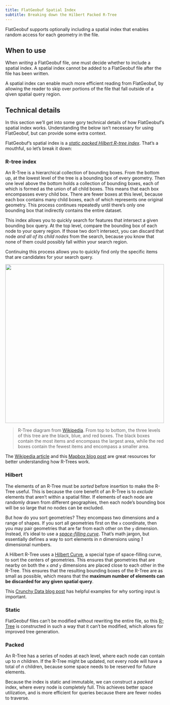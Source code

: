 ```yaml
---
title: FlatGeobuf Spatial Index
subtitle: Breaking down the Hilbert Packed R-Tree
---
```


FlatGeobuf supports optionally including a spatial index that enables random access for each geometry in the file.

## When to use

When _writing_ a FlatGeobuf file, one must decide whether to include a spatial index. A spatial index cannot be added to a FlatGeobuf file after the file has been written.

A spatial index can enable much more efficient reading from FlatGeobuf, by allowing the reader to skip over portions of the file that fall outside of a qiven spatial query region.

## Technical details

In this section we'll get into some gory technical details of how FlatGeobuf's spatial index works. Understanding the below isn't necessary for using FlatGeobuf, but can provide some extra context.

FlatGeobuf's spatial index is a [_static packed Hilbert R-tree index_](https://flatgeobuf.org/#specification). That's a mouthful, so let's break it down:

### R-tree index

An R-Tree is a hierarchical collection of bounding boxes. From the bottom up, at the lowest level of the tree is a bounding box of every geometry. Then one level above the bottom holds a collection of bounding boxes, each of which is formed as the union of all child boxes. This means that each box encompasses every child box. There are fewer boxes at this level, because each box contains many child boxes, each of which represents one original geometry. This process continues repeatedly until there's only one bounding box that indirectly contains the entire dataset.

This index allows you to quickly search for features that intersect a given bounding box query. At the top level, compare the bounding box of each node to your query region. If those two don't intersect, you can discard that node _and all of its child nodes_ from the search, because you know that none of them could possibly fall within your search region.

Continuing this process allows you to quickly find only the specific items that are candidates for your search query.

<img src="../images/r-tree.svg" height="500">

> R-Tree diagram from [Wikipedia](https://en.wikipedia.org/wiki/R-tree). From top to bottom, the three levels of this tree are the black, blue, and red boxes. The black boxes contain the most items and encompass the largest area, while the red boxes contain the fewest items and encompass a smaller area.

The [Wikipedia article](https://en.wikipedia.org/wiki/R-tree) and this [Mapbox blog post](https://blog.mapbox.com/a-dive-into-spatial-search-algorithms-ebd0c5e39d2a) are great resources for better understanding how R-Trees work.

### Hilbert

The elements of an R-Tree must be _sorted_ before insertion to make the R-Tree useful. This is because the core benefit of an R-Tree is to _exclude_ elements that aren't within a spatial filter. If elements of each node are randomly drawn from different geographies, then each node's bounding box will be so large that no nodes can be excluded.

But how do you sort geometries? They encompass two dimensions and a range of shapes. If you sort all geometries first on the `x` coordinate, then you may pair geometries that are far from each other on the `y` dimension. Instead, it's ideal to use a [_space-filling curve_](https://en.wikipedia.org/wiki/Space-filling_curve). That's math jargon, but essentially defines a way to sort elements in _n_ dimensions using _1_ dimensional numbers.

A Hilbert R-Tree uses a [Hilbert Curve](https://en.wikipedia.org/wiki/Hilbert_curve), a special type of space-filling curve, to sort the centers of geometries. This ensures that geometries that are nearby on both the `x` _and_ `y` dimensions are placed close to each other in the R-Tree. This ensures that the resulting bounding boxes of the R-Tree are as small as possible, which means that the **maximum number of elements can be discarded for any given spatial query**.

This [Crunchy Data blog post](https://www.crunchydata.com/blog/tricks-for-faster-spatial-indexes) has helpful examples for why sorting input is important.

### Static

FlatGeobuf files can't be modified without rewriting the entire file, so this [R-Tree](https://en.wikipedia.org/wiki/R-tree) is constructed in such a way that it can't be modified, which allows for improved tree generation.

### Packed

An R-Tree has a series of nodes at each level, where each node can contain up to _n_ children. If the R-Tree might be updated, not every node will have a total of _n_ children, because some space needs to be reserved for future elements.

Because the index is static and immutable, we can construct a _packed_ index, where every node is completely full. This achieves better space utilization, and is more efficient for queries because there are fewer nodes to traverse.

